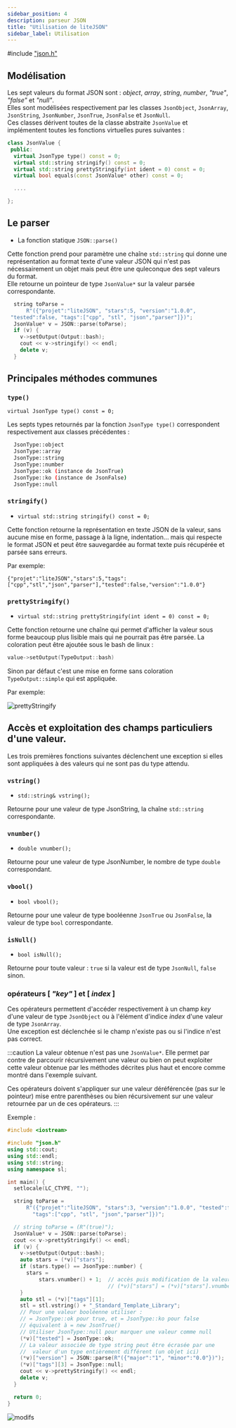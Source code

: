 ```yaml
---
sidebar_position: 4
description: parseur JSON
title: "Utilisation de liteJSON"
sidebar_label: Utilisation
---
```


#include ["json.h"](https://gitlab.com/savvylite/litejson/-/blob/main/json.h)<br />

## Modélisation

Les sept valeurs du format JSON sont : _object_, _array_, _string_, _number_, _"true"_, _"false"_ et _"null"_.<br/>
Elles sont modélisées respectivement par les classes
`JsonObject`, `JsonArray`, `JsonString`, `JsonNumber`, `JsonTrue`, `JsonFalse` et `JsonNull`.<br/>
Ces classes dérivent toutes de la classe abstraite `JsonValue` et implémentent toutes les fonctions virtuelles pures suivantes :

```cpp
class JsonValue {
 public:
  virtual JsonType type() const = 0;
  virtual std::string stringify() const = 0;
  virtual std::string prettyStringify(int ident = 0) const = 0;
  virtual bool equals(const JsonValue* other) const = 0;

  ....

};
```

## Le parser

- La fonction statique `JSON::parse()`

Cette fonction prend pour paramètre une chaîne `std::string` qui donne une représentation au format texte d'une valeur JSON qui n'est
pas nécessairement un objet mais peut être une quleconque des sept valeurs du format.<br/>
Elle retourne un pointeur de type `JsonValue*` sur la valeur parsée correspondante.

```cpp
  string toParse =
      R"({"projet":"liteJSON", "stars":5, "version":"1.0.0",
 "tested":false, "tags":["cpp", "stl", "json","parser"]})";
  JsonValue* v = JSON::parse(toParse);
  if (v) {
    v->setOutput(Output::bash);
    cout << v->stringify() << endl;
    delete v;
  }
```

## Principales méthodes communes

### `type()`

`virtual JsonType type() const = 0;`

Les septs types retournés par la fonction `JsonType type()` correspondent respectivement aux classes précédentes :

```bash
  JsonType::object
  JsonType::array
  JsonType::string
  JsonType::number
  JsonType::ok (instance de JsonTrue)
  JsonType::ko (instance de JsonFalse)
  JsonType::null
```

### `stringify()`

- `virtual std::string stringify() const = 0;`

Cette fonction retourne la représentation en texte JSON de la valeur, sans aucune mise en forme, passage à la ligne, indentation...
mais qui respecte le format JSON et peut être sauvegardée au format texte puis récupérée et parsée sans erreurs.

Par exemple:

```text
{"projet":"liteJSON","stars":5,"tags":["cpp","stl","json","parser"],"tested":false,"version":"1.0.0"}
```

### `prettyStringify()`

- `virtual std::string prettyStringify(int ident = 0) const = 0;`

Cette fonction retourne une chaîne qui permet d'afficher la valeur sous forme beaucoup plus lisible mais qui ne pourrait pas être parsée.
La coloration peut être ajoutée sous le bash de linux :

```cpp
value->setOutput(TypeOutput::bash)
```

Sinon par défaut c'est une mise en forme sans coloration `TypeOutput::simple` qui est appliquée.

Par exemple:

![prettyStringify](/img/pretty.png)

## Accès et exploitation des champs particuliers d'une valeur.

Les trois premières fonctions suivantes déclenchent une exception si elles sont appliquées à des valeurs qui ne sont pas
du type attendu.

### `vstring()`

- `std::string& vstring();`

Retourne pour une valeur de type JsonString, la chaîne `std::string` correspondante.

### `vnumber()`

- `double vnumber();`

Retourne pour une valeur de type JsonNumber, le nombre de type `double` correspondant.

### `vbool()`

- `bool vbool();`

Retourne pour une valeur de type booléenne `JsonTrue` ou `JsonFalse`, la valeur de type `bool` correspondante.

### `isNull()`

- `bool isNull();`

Retourne pour toute valeur : `true` si la valeur est de type `JsonNull`, `false` sinon.

### opérateurs \[ _"key"_ \] et \[ _index_ \]

Ces opérateurs permettent d'accéder respectivement à un champ _key_ d'une valeur de type `JsonObject` ou à l'élément d'indice
_index_ d'une valeur de type `JsonArray`.<br/> Une exception est déclenchée si le champ n'existe pas ou si l'indice n'est pas correct.

:::caution
La valeur obtenue n'est pas une `JsonValue*`. Elle permet par contre de parcourir récursivement une valeur ou bien on peut exploiter
cette valeur obtenue par les méthodes décrites plus haut et encore comme montré dans l'exemple suivant.

Ces opérateurs doivent s'appliquer sur une valeur déréférencée (pas sur le pointeur) mise entre parenthèses ou bien récursivement sur une valeur
retournée par un de ces opérateurs.
:::

Exemple :

```cpp
#include <iostream>

#include "json.h"
using std::cout;
using std::endl;
using std::string;
using namespace sl;

int main() {
  setlocale(LC_CTYPE, "");

  string toParse =
      R"({"projet":"liteJSON", "stars":3, "version":"1.0.0", "tested":false,
        "tags":["cpp", "stl", "json","parser"]})";

  // string toParse = (R"(true)");
  JsonValue* v = JSON::parse(toParse);
  cout << v->prettyStringify() << endl;
  if (v) {
    v->setOutput(Output::bash);
    auto stars = (*v)["stars"];
    if (stars.type() == JsonType::number) {
      stars =
          stars.vnumber() + 1;  // accès puis modification de la valeur :
                                // (*v)["stars"] = (*v)["stars"].vnumber() + 1;
    }
    auto stl = (*v)["tags"][1];
    stl = stl.vstring() + "_Standard_Template_Library";
    // Pour une valeur booléenne utiliser :
    // = JsonType::ok pour true, et = JsonType::ko pour false
    // équivalent à = new JsonTrue()
    // Utiliser JsonType::null pour marquer une valeur comme null
    (*v)["tested"] = JsonType::ok;
    // La valeur associée de type string peut être écrasée par une
    //  valeur d'un type entièrement différent (un objet ici)
    (*v)["version"] = JSON::parse(R"({"major":"1", "minor":"0.0"})");
    (*v)["tags"][3] = JsonType::null;
    cout << v->prettyStringify() << endl;
    delete v;
  }

  return 0;
}
```

![modifs](/img/json_modifs.png)
